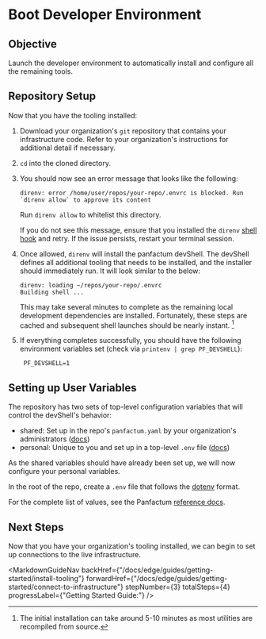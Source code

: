 
# Boot Developer Environment

## Objective

Launch the developer environment to automatically install and configure all the remaining tools.

## Repository Setup

Now that you have the tooling installed:

1. Download your organization's `git` repository that contains your infrastructure code.
   Refer to your organization's instructions for additional detail if necessary.

2. `cd` into the cloned directory.

3. You should now see an error message that looks like the following:

   ```shellsession
   direnv: error /home/user/repos/your-repo/.envrc is blocked. Run `direnv allow` to approve its content
   ```

   Run `direnv allow` to whitelist this directory.

   If you do not see this message, ensure that you installed the `direnv` [shell hook](https://direnv.net/docs/hook.html) and retry. If the issue persists, restart your terminal session.

4. Once allowed, `direnv` will install the panfactum devShell. The devShell defines all additional tooling that needs to be installed, and the installer should immediately run. It will look similar to the below:

   ```shellsession
   direnv: loading ~/repos/your-repo/.envrc
   Building shell ...
   ```

   This may take several minutes to complete as the remaining local development dependencies are installed. Fortunately, these steps are
   cached and subsequent shell launches should be nearly instant. [^1]

   [^1]: The initial installation can take around 5-10 minutes as most utilities are recompiled from source.

5. If everything completes successfully, you should have the following environment variables set (check via `printenv | grep PF_DEVSHELL`):

   ```dotenv
    PF_DEVSHELL=1
   ```

## Setting up User Variables

The repository has two sets of top-level configuration variables that will control the devShell's behavior:

* shared: Set up in the repo's `panfactum.yaml` by your organization's administrators ([docs](/edge/reference/configuration/repo-variables))
* personal: Unique to you and set up in a top-level `.env` file ([docs](/edge/reference/configuration/dotenv))

As the shared variables should have already been set up, we will now configure your personal variables.

In the root of the repo, create a `.env` file that follows the [dotenv](https://www.dotenv.org/) format.

For the complete list of values, see the Panfactum [reference docs](/edge/reference/configuration/dotenv).

## Next Steps

Now that you have your organization's tooling installed, we can begin to set up connections to the live
infrastructure.

<MarkdownGuideNav backHref={"/docs/edge/guides/getting-started/install-tooling"} forwardHref={"/docs/edge/guides/getting-started/connect-to-infrastructure"} stepNumber={3} totalSteps={4} progressLabel={"Getting Started Guide:"} />
